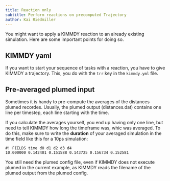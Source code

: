 ```yaml
---
title: Reaction only
subtitle: Perform reactions on precomputed Trajectory
author: Kai Riedmiller
---
```


You might want to apply a KIMMDY reaction to an already existing simulation.
Here are some important points for doing so.

## KIMMDY yaml

If you want to start your sequence of tasks with a reaction, you have to
give KIMMDY a trajectory.
This, you do with the `trr` key in the `kimmdy.yml` file.


## Pre-averaged plumed input

Sometimes it is handy to pre-compute the averages of the distances plumed recordes.
Usually, the plumed output (distances.dat) contains one line per 
timestep, each line starting with the time.

If you calculate the averages yourself, you end up having only one line, 
but need to tell KIMMDY how long the timeframe was, whic was averaged.
To do this, make sure to write the **duration** of your averaged simulation 
in the time field like this for a 10ps simulation:

```
#! FIELDS time d0 d1 d2 d3 d4
10.000000 0.142401 0.151588 0.143725 0.156734 0.152581
```

You still need the plumed config file, even if KIMMDY does not execute plumed 
in the current example, as KIMMDY reads the filename of the plumed output
from the plumed config.



